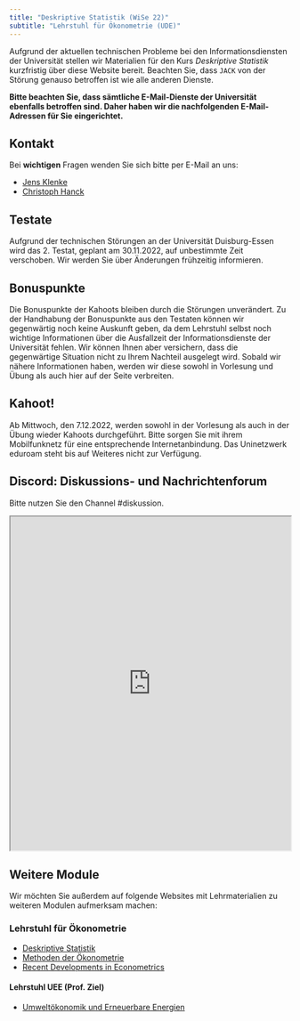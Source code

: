```yaml
---
title: "Deskriptive Statistik (WiSe 22)"
subtitle: "Lehrstuhl für Ökonometrie (UDE)"
---
```


Aufgrund der aktuellen technischen Probleme bei den Informationsdiensten der Universität stellen wir Materialien für den Kurs *Deskriptive Statistik* kurzfristig über diese Website bereit. Beachten Sie, dass `JACK` von der Störung genauso betroffen ist wie alle anderen Dienste.

**Bitte beachten Sie, dass sämtliche E-Mail-Dienste der Universität ebenfalls betroffen sind. Daher haben wir die nachfolgenden E-Mail-Adressen für Sie eingerichtet.**

## Kontakt

Bei **wichtigen** Fragen wenden Sie sich bitte per E-Mail an uns:

-   [Jens Klenke](mailto:jens.klenke.ude@gmail.com?subject=[Deskriptive Statistik])
-   [Christoph Hanck](mailto:christoph.hanck@uni-dortmund.de?subject=[Deskriptive Statistik])

## Testate

Aufgrund der technischen Störungen an der Universität Duisburg-Essen wird das 2. Testat, geplant am 30.11.2022, auf unbestimmte Zeit verschoben. Wir werden Sie über Änderungen frühzeitig informieren.

## Bonuspunkte

Die Bonuspunkte der Kahoots bleiben durch die Störungen unverändert. Zu der Handhabung der Bonuspunkte aus den Testaten können wir gegenwärtig noch keine Auskunft geben, da dem Lehrstuhl selbst noch wichtige Informationen über die Ausfallzeit der Informationsdienste der Universität fehlen. Wir können Ihnen aber versichern, dass die gegenwärtige Situation nicht zu Ihrem Nachteil ausgelegt wird. Sobald wir nähere Informationen haben, werden wir diese sowohl in Vorlesung und Übung als auch hier auf der Seite verbreiten.

## Kahoot!

Ab Mittwoch, den 7.12.2022, werden sowohl in der Vorlesung als auch in der Übung wieder Kahoots durchgeführt. Bitte sorgen Sie mit ihrem Mobilfunknetz für eine entsprechende Internetanbindung. Das Uninetzwerk eduroam steht bis auf Weiteres nicht zur Verfügung. 

## Discord: Diskussions- und Nachrichtenforum

Bitte nutzen Sie den Channel #diskussion.

<iframe src="https://e.widgetbot.io/channels/1046886827304419368/1046886827304419371" height="600" width="100%"></iframe>

## Weitere Module

Wir möchten Sie außerdem auf folgende Websites mit Lehrmaterialien zu weiteren Modulen aufmerksam machen:


### Lehrstuhl für Ökonometrie

- [Deskriptive Statistik](https://mca91.github.io/Eidoe22/)
- [Methoden der Ökonometrie](https://github.com/karo93/Methoden2223)
- [Recent Developments in Econometrics](https://jens-klenke.github.io/RDIE_WiSe_22/)


#### Lehrstuhl UEE (Prof. Ziel)

- [Umweltökonomik und Erneuerbare Energien](https://uee.berrisch.biz)

